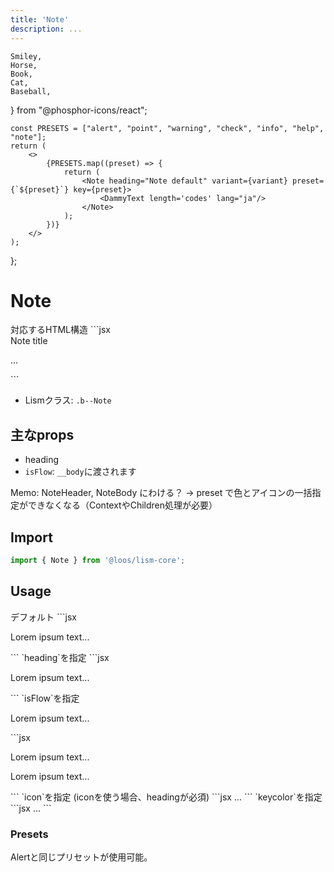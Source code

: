 ```yaml
---
title: 'Note'
description: ...
---
```


	Smiley,
	Horse,
	Book,
	Cat,
	Baseball,
} from "@phosphor-icons/react";


	const PRESETS = ["alert", "point", "warning", "check", "info", "help", "note"];
	return (
		<>
			{PRESETS.map((preset) => {
				return (
					<Note heading="Note default" variant={variant} preset={`${preset}`} key={preset}>
						<DammyText length='codes' lang="ja"/>
					</Note>
				);
			})}
		</>
	);
};


# Note

<Preview>
	<PreviewTitle>対応するHTML構造</PreviewTitle>
	<PreviewCode>
		```jsx
		<div class="c--note">
			<div class="c--note__head l--flex">
				<span class="c--note__heading">Note title</span>
			</div>
			<div class="c--note__body">
				<p>...</p>
			</div>
		</div>
		```
	</PreviewCode>
</Preview>


- Lismクラス: `.b--Note`

## 主なprops

- heading
- `isFlow`: `__body`に渡されます

<MemoBadge>Memo:</MemoBadge>
NoteHeader, NoteBody にわける？ → preset で色とアイコンの一括指定ができなくなる（ContextやChildren処理が必要）
## Import

```js
import { Note } from '@loos/lism-core';
```

## Usage

<Preview>
	<PreviewTitle>
		デフォルト
	</PreviewTitle>
	<PreviewArea p={20}>
		<Note>
			<DammyText length='codes' lang="ja"/>
		</Note>
	</PreviewArea>
	<PreviewCode>
	```jsx
	<Note>
		<p>Lorem ipsum text...</p>
	</Note>
	```
	</PreviewCode>
</Preview>


<Preview>
	<PreviewTitle>
		`heading`を指定
	</PreviewTitle>
	<PreviewArea p={20}>
		<Note heading="Heading text...">
			<DammyText length='codes' lang="ja"/>
		</Note>
	</PreviewArea>
	<PreviewCode>
		```jsx
		<Note heading="Heading text...">
			<p>Lorem ipsum text...</p>
		</Note>
		```
	</PreviewCode>
</Preview>

<Preview>
	<PreviewTitle>
		`isFlow`を指定
	</PreviewTitle>
	<PreviewArea p={20}>
		<Note heading="Heading text..." isFlow='s'>
			<p>Lorem ipsum text...</p>
			<DammyText />
		</Note>
	</PreviewArea>
	<PreviewCode>
		```jsx
		<Note heading="Heading text..." isFlow='s'>
			<p>Lorem ipsum text...</p>
			<p>Lorem ipsum text...</p>
		</Note>
		```
	</PreviewCode>
</Preview>

<Preview>
	<PreviewTitle>
		`icon`を指定 (iconを使う場合、headingが必須)
	</PreviewTitle>
	<PreviewArea p={20}>
		<Note heading="Heading text..." icon="note">
			<DammyText length='codes' lang="ja"/>
		</Note>
	</PreviewArea>
	<PreviewCode>
		```jsx
		<Note heading="Heading text..." icon="note">
			...
		</Note>
		```
	</PreviewCode>
</Preview>


<Preview>
	<PreviewTitle>
		`keycolor`を指定
	</PreviewTitle>
	<PreviewArea p={20}>
		<Note heading="Heading text..." icon="note" keycolor="blue">
			<DammyText length='codes' lang="ja"/>
		</Note>
	</PreviewArea>
	<PreviewCode>
		```jsx
		<Note heading="Heading text..." icon="note" keycolor="blue">
			...
		</Note>
		```
	</PreviewCode>
</Preview>


### Presets

Alertと同じプリセットが使用可能。

<Preview>
	<PreviewArea p={20}>
		<NoteDemos />
	</PreviewArea>
</Preview>
